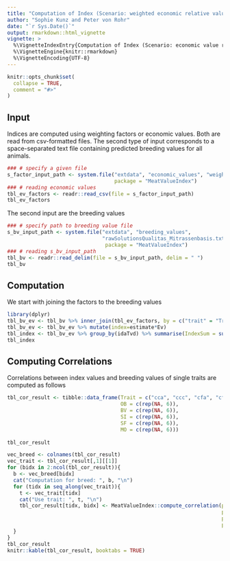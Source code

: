 ```yaml
---
title: "Computation of Index (Scenario: weighted economic relative value)"
author: "Sophie Kunz and Peter von Rohr"
date: "`r Sys.Date()`"
output: rmarkdown::html_vignette
vignette: >
  %\VignetteIndexEntry{Computation of Index (Scenario: economic value relative)}
  %\VignetteEngine{knitr::rmarkdown}
  %\VignetteEncoding{UTF-8}
---
```


```r
knitr::opts_chunk$set(
  collapse = TRUE,
  comment = "#>"
)
```


## Input
Indices are computed using weighting factors or economic values. Both are read from csv-formatted files. The second type of input corresponds to a space-separated text file containing predicted breeding values for all animals.


```r
### # specify a given file
s_factor_input_path <- system.file("extdata", "economic_values", "weighted_economic_value_relative.csv",
                                   package = "MeatValueIndex")
### # reading economic values
tbl_ev_factors <- readr::read_csv(file = s_factor_input_path)
tbl_ev_factors
```

The second input are the breeding values

```r
### # specify path to breeding value file
s_bv_input_path <- system.file("extdata", "breeding_values", 
                               "rawSolutionsQualitas_Mitrassenbasis.txt_pubUpdated_OBBVSISFMO_60",
                                package = "MeatValueIndex")
### # reading s_bv_input_path
tbl_bv <- readr::read_delim(file = s_bv_input_path, delim = " ")
tbl_bv

```


## Computation
We start with joining the factors to the breeding values
 
```r
library(dplyr)
tbl_bv_ev <- tbl_bv %>% inner_join(tbl_ev_factors, by = c("trait" = "Trait", "breed" = "Breed")) %>% select(-c(pubCode,base))
tbl_bv_ev <- tbl_bv_ev %>% mutate(index=estimate*Ev)
tbl_index <- tbl_bv_ev %>% group_by(idaTvd) %>% summarise(IndexSum = sum(index))
tbl_index
```


## Computing Correlations

Correlations between index values and breeding values of single traits are computed as follows

```r
tbl_cor_result <- tibble::data_frame(Trait = c("cca", "ccc", "cfa", "cfc", "cwa", "cwc"),
                                     OB = c(rep(NA, 6)),
                                     BV = c(rep(NA, 6)),
                                     SI = c(rep(NA, 6)),
                                     SF = c(rep(NA, 6)),
                                     MO = c(rep(NA, 6)))
        
tbl_cor_result

vec_breed <- colnames(tbl_cor_result)
vec_trait <- tbl_cor_result[,1][[1]]
for (bidx in 2:ncol(tbl_cor_result)){
  b <- vec_breed[bidx]
  cat("Computation for breed: ", b, "\n")
  for (tidx in seq_along(vec_trait)){
    t <- vec_trait[tidx]
    cat("Use trait: ", t, "\n")
    tbl_cor_result[tidx, bidx] <- MeatValueIndex::compute_correlation(ptbl_bv = tbl_bv,
                                                                      ptbl_index = tbl_index,
                                                                      ps_breed = b,
                                                                      ps_trait = t)
  }
}
tbl_cor_result
knitr::kable(tbl_cor_result, booktabs = TRUE)

```

